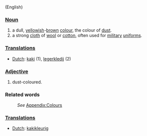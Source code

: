 (English)
===[[Noun]]===
#a dull, [[yellow]]ish-[[brown]] [[color|colour]], the colour of [[dust]].
#a strong [[cloth]] of [[wool]] or [[cotton]], often used for [[military]] [[uniform]]s.

===[[Translation]]s===
*[[Dutch]]: [[kaki]] (1), [[legerkledij]] (2)

===[[Adjective]]===
#dust-coloured.

===Related words===
:''See'' [[Wiktionary_Appendix:Colours|Appendix:Colours]]

===[[Translation]]s===
*[[Dutch]]: [[kakikleurig]]